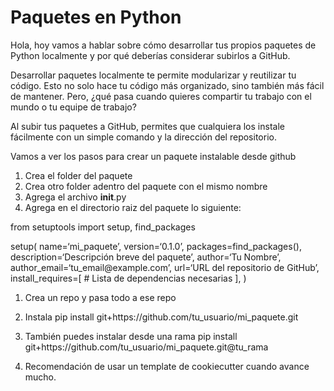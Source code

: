 # Paquetes en Python
Hola, hoy vamos a hablar sobre cómo desarrollar tus propios paquetes de Python localmente y por qué deberías considerar subirlos a GitHub.


Desarrollar paquetes localmente te permite modularizar y reutilizar tu código. Esto no solo hace tu código más organizado, sino también más fácil de mantener. Pero, ¿qué pasa cuando quieres compartir tu trabajo con el mundo o tu equipe de trabajo?

Al subir tus paquetes a GitHub, permites que cualquiera los instale fácilmente con un simple comando y la dirección del repositorio. 

Vamos a ver los pasos para crear un paquete instalable desde github


1. Crea el folder del paquete
1. Crea otro folder adentro del paquete con el mismo nombre
1. Agrega el archivo __init__.py 
1. Agrega en el directorio raiz del paquete lo siguiente:

from setuptools import setup, find_packages

setup(
    name='mi_paquete',
    version='0.1.0',
    packages=find_packages(),
    description='Descripción breve del paquete',
    author='Tu Nombre',
    author_email='tu_email@example.com',
    url='URL del repositorio de GitHub',
    install_requires=[
        # Lista de dependencias necesarias
    ],
)

1. Crea un repo y pasa todo a ese repo
1. Instala
pip install git+https://github.com/tu_usuario/mi_paquete.git

1. También puedes instalar desde una rama
pip install git+https://github.com/tu_usuario/mi_paquete.git@tu_rama

1. Recomendación de usar un template de cookiecutter cuando avance mucho.


